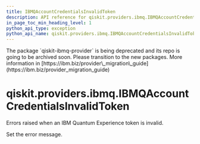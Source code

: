 ```yaml
---
title: IBMQAccountCredentialsInvalidToken
description: API reference for qiskit.providers.ibmq.IBMQAccountCredentialsInvalidToken
in_page_toc_min_heading_level: 1
python_api_type: exception
python_api_name: qiskit.providers.ibmq.IBMQAccountCredentialsInvalidToken
---
```


<Admonition title="Warning" type="caution">
  The package `qiskit-ibmq-provider` is being deprecated and its repo is going to be archived soon. Please transition to the new packages. More information in [https://ibm.biz/provider\_migration\_guide](https://ibm.biz/provider_migration_guide)
</Admonition>

# qiskit.providers.ibmq.IBMQAccountCredentialsInvalidToken

<Class id="qiskit.providers.ibmq.IBMQAccountCredentialsInvalidToken" isDedicatedPage={true} github="https://github.com/qiskit/qiskit-ibmq-provider/tree/stable/0.20/qiskit/providers/ibmq/exceptions.py" signature="IBMQAccountCredentialsInvalidToken(*message)">
  Errors raised when an IBM Quantum Experience token is invalid.

  Set the error message.
</Class>

